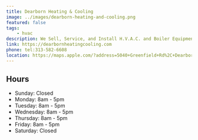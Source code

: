 ```yaml
---
title: Dearborn Heating & Cooling
image: ../images/dearborn-heating-and-cooling.png
featured: false
tags:
    - hvac
description: We Sell, Service, and Install H.V.A.C. and Boiler Equipment for Residential and Light Commercial Applications.
link: https://dearbornheatingcooling.com
phone: tel:313-582-6608
location: https://maps.apple.com/?address=5040+Greenfield+Rd%2C+Dearborn%2C+MI+48126%2C+United+States&auid=8712863063211379246&ll=42.3239092%2C-83.1950485&lsp=9902&q=Dearborn+Heating+%26+Cooling
---
```




## Hours

- Sunday: Closed
- Monday: 8am - 5pm
- Tuesday: 8am - 5pm
- Wednesday: 8am - 5pm
- Thursday: 8am - 5pm
- Friday: 8am - 5pm
- Saturday: Closed
